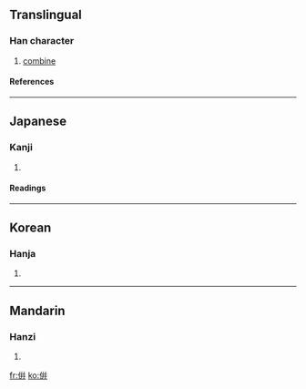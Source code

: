 {{see|併}}

==Translingual==
===Han character===
{{Han char|rad=人|as=08|sn=10|four=|canj=人卜十十 (OYJJ), X人卜十十 (XOYJJ)}}
# [[combine]]
====References====
{{Han ref|kx=0107.040|dkj=00746|dj=0227.140|hdz=10182.060|uh=5002|ud=20482}}
----
==Japanese==
===Kanji===
{{ja-kanji|grade=|rs=人08}}
# {{defn|Japanese}} 
====Readings====
{{ja-readings|on=[[へい]] (hei)|kun=[[あわせる]] (awaseru), [[ならぶ]] (narabu), [[しかし]] (shikashi)}}
----
==Korean==
===Hanja===
{{ko-hanja|hangeul=병|rv=byeong|mr=pyŏng}}
# {{defn|Korean}}
----
==Mandarin==
===Hanzi===
{{cmn-hanzi|pin=[[bìng]] (bing4)|wg=ping<sup>4</sup>}}
# {{defn|Mandarin}}

[[fr:倂]]
[[ko:倂]]